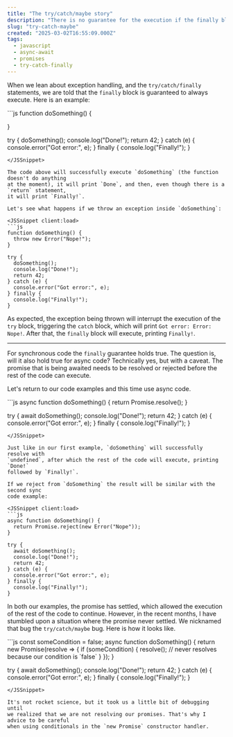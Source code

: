 ```yaml
---
title: "The try/catch/maybe story"
description: "There is no guarantee for the execution if the finally block in async code"
slug: "try-catch-maybe"
created: "2025-03-02T16:55:09.000Z"
tags:
  - javascript
  - async-await
  - promises
  - try-catch-finally
---
```



When we lean about exception handling, and the `try/catch/finally` statements, we are
told that the `finally` block is guaranteed to always execute. Here is an example:

<JSSnippet client:load>
```js
function doSomething() {

}

try {
  doSomething();
  console.log("Done!");
  return 42;
} catch (e) {
  console.error("Got error:", e);
} finally {
  console.log("Finally!");
}
```
</JSSnippet>

The code above will successfully execute `doSomething` (the function doesn't do anything
at the moment), it will print `Done`, and then, even though there is a `return` statement,
it will print `Finally!`.

Let's see what happens if we throw an exception inside `doSomething`:

<JSSnippet client:load>
```js
function doSomething() {
  throw new Error("Nope!");
}

try {
  doSomething();
  console.log("Done!");
  return 42;
} catch (e) {
  console.error("Got error:", e);
} finally {
  console.log("Finally!");
}
```
</JSSnippet>

As expected, the exception being thrown will interrupt the execution of the
`try` block, triggering the `catch` block, which will print `Got error: Error: Nope!`.
After that, the `finally` block will execute, printing `Finally!`.

---

For synchronous code the `finally` guarantee holds true. The question is, will it also
hold true for async code? Technically yes, but with a caveat. The promise that is being
awaited needs to be resolved or rejected before the rest of the code can execute.

Let's return to our code examples and this time use async code.

<JSSnippet client:load>
```js
async function doSomething() {
  return Promise.resolve();
}

try {
  await doSomething();
  console.log("Done!");
  return 42;
} catch (e) {
  console.error("Got error:", e);
} finally {
  console.log("Finally!");
}
```
</JSSnippet>

Just like in our first example, `doSomething` will successfully resolve with
`undefined`, after which the rest of the code will execute, printing `Done!`
followed by `Finally!`.

If we reject from `doSomething` the result will be similar with the second sync
code example:

<JSSnippet client:load>
```js
async function doSomething() {
  return Promise.reject(new Error("Nope"));
}

try {
  await doSomething();
  console.log("Done!");
  return 42;
} catch (e) {
  console.error("Got error:", e);
} finally {
  console.log("Finally!");
}
```
</JSSnippet>

In both our examples, the promise has settled, which allowed the execution of
the rest of the code to continue. However, in the recent months, I have stumbled
upon a situation where the promise never settled. We nicknamed that bug the
`try/catch/maybe` bug. Here is how it looks like.

<JSSnippet client:load>
```js
const someCondition = false; 
async function doSomething() {
  return new Promise(resolve => {
    if (someCondition) {
      resolve(); // never resolves because our condition is `false`
    }
  });
}

try {
  await doSomething();
  console.log("Done!");
  return 42;
} catch (e) {
  console.error("Got error:", e);
} finally {
  console.log("Finally!");
}
```
</JSSnippet>

It's not rocket science, but it took us a little bit of debugging until
we realized that we are not resolving our promises. That's why I advice to be careful
when using conditionals in the `new Promise` constructor handler.
